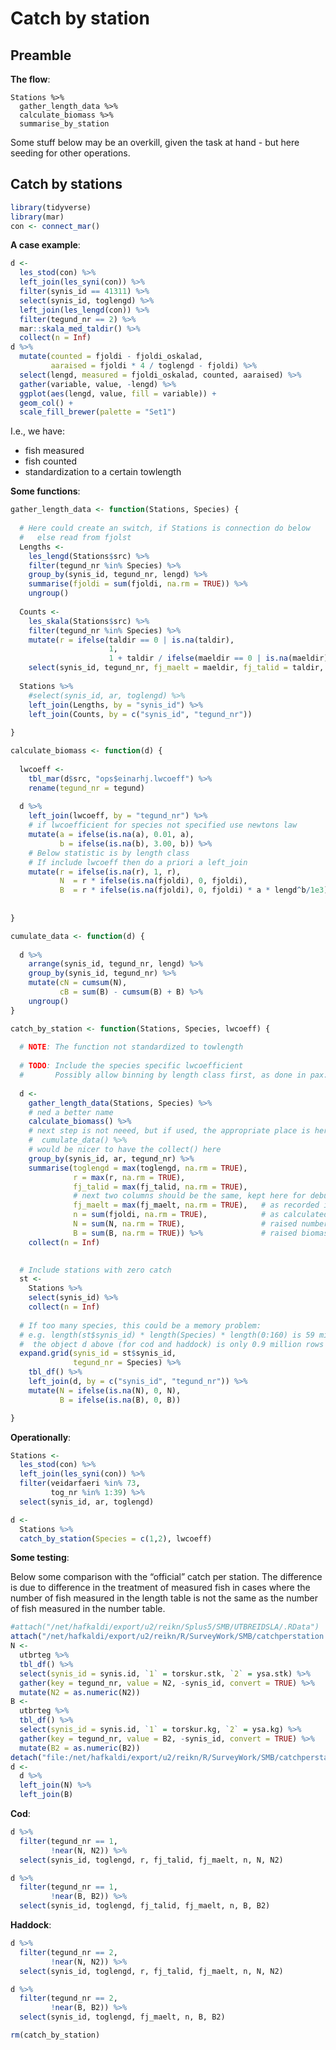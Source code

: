 # Catch by station

## Preamble

__The flow__:
```
Stations %>% 
  gather_length_data %>% 
  calculate_biomass %>% 
  summarise_by_station
```

Some stuff below may be an overkill, given the task at hand - but here seeding for other operations.

## Catch by stations

```r
library(tidyverse)
library(mar)
con <- connect_mar()
```


**A case example**:

```r
d <- 
  les_stod(con) %>% 
  left_join(les_syni(con)) %>% 
  filter(synis_id == 41311) %>% 
  select(synis_id, toglengd) %>% 
  left_join(les_lengd(con)) %>% 
  filter(tegund_nr == 2) %>% 
  mar::skala_med_taldir() %>% 
  collect(n = Inf)
d %>% 
  mutate(counted = fjoldi - fjoldi_oskalad,
         aaraised = fjoldi * 4 / toglengd - fjoldi) %>% 
  select(lengd, measured = fjoldi_oskalad, counted, aaraised) %>% 
  gather(variable, value, -lengd) %>% 
  ggplot(aes(lengd, value, fill = variable)) +
  geom_col() +
  scale_fill_brewer(palette = "Set1")
```

I.e., we have:

* fish measured
* fish counted
* standardization to a certain towlength

__Some functions__:

```r
gather_length_data <- function(Stations, Species) {
  
  # Here could create an switch, if Stations is connection do below
  #   else read from fjolst
  Lengths <- 
    les_lengd(Stations$src) %>% 
    filter(tegund_nr %in% Species) %>% 
    group_by(synis_id, tegund_nr, lengd) %>% 
    summarise(fjoldi = sum(fjoldi, na.rm = TRUE)) %>% 
    ungroup()
  
  Counts <-
    les_skala(Stations$src) %>% 
    filter(tegund_nr %in% Species) %>% 
    mutate(r = ifelse(taldir == 0 | is.na(taldir),
                      1,
                      1 + taldir / ifelse(maeldir == 0 | is.na(maeldir), 1, maeldir))) %>% 
    select(synis_id, tegund_nr, fj_maelt = maeldir, fj_talid = taldir, r)
  
  Stations %>% 
    #select(synis_id, ar, toglengd) %>% 
    left_join(Lengths, by = "synis_id") %>% 
    left_join(Counts, by = c("synis_id", "tegund_nr"))
  
}

calculate_biomass <- function(d) {
  
  lwcoeff <- 
    tbl_mar(d$src, "ops$einarhj.lwcoeff") %>% 
    rename(tegund_nr = tegund)
    
  d %>% 
    left_join(lwcoeff, by = "tegund_nr") %>% 
    # if lwcoefficient for species not specified use newtons law
    mutate(a = ifelse(is.na(a), 0.01, a),
           b = ifelse(is.na(b), 3.00, b)) %>% 
    # Below statistic is by length class
    # If include lwcoeff then do a priori a left_join
    mutate(r = ifelse(is.na(r), 1, r),
           N  = r * ifelse(is.na(fjoldi), 0, fjoldi),
           B  = r * ifelse(is.na(fjoldi), 0, fjoldi) * a * lengd^b/1e3)
    
  
}

cumulate_data <- function(d) {
  
  d %>% 
    arrange(synis_id, tegund_nr, lengd) %>% 
    group_by(synis_id, tegund_nr) %>% 
    mutate(cN = cumsum(N),
           cB = sum(B) - cumsum(B) + B) %>% 
    ungroup()
}

catch_by_station <- function(Stations, Species, lwcoeff) {
  
  # NOTE: The function not standardized to towlength
  
  # TODO: Include the species specific lwcoefficient
  #       Possibly allow binning by length class first, as done in pax::make_ldist_by_station
  
  d <- 
    gather_length_data(Stations, Species) %>% 
    # ned a better name
    calculate_biomass() %>% 
    # next step is not neeed, but if used, the appropriate place is here
    #  cumulate_data() %>% 
    # would be nicer to have the collect() here 
    group_by(synis_id, ar, tegund_nr) %>% 
    summarise(toglengd = max(toglengd, na.rm = TRUE),
              r = max(r, na.rm = TRUE),
              fj_talid = max(fj_talid, na.rm = TRUE),
              # next two columns should be the same, kept here for debugging
              fj_maelt = max(fj_maelt, na.rm = TRUE),   # as recorded in fiskar.numer
              n = sum(fjoldi, na.rm = TRUE),            # as calculated in fiskar.lengdir
              N = sum(N, na.rm = TRUE),                 # raised numbers
              B = sum(B, na.rm = TRUE)) %>%             # raised biomass
    collect(n = Inf)

  
  # Include stations with zero catch
  st <- 
    Stations %>% 
    select(synis_id) %>% 
    collect(n = Inf)
  
  # If too many species, this could be a memory problem:
  # e.g. length(st$synis_id) * length(Species) * length(0:160) is 59 million rows!
  #  the object d above (for cod and haddock) is only 0.9 million rows
  expand.grid(synis_id = st$synis_id,
              tegund_nr = Species) %>% 
    tbl_df() %>% 
    left_join(d, by = c("synis_id", "tegund_nr")) %>% 
    mutate(N = ifelse(is.na(N), 0, N),
           B = ifelse(is.na(B), 0, B))

}
```

__Operationally__:

```r
Stations <-
  les_stod(con) %>%
  left_join(les_syni(con)) %>% 
  filter(veidarfaeri %in% 73,
         tog_nr %in% 1:39) %>% 
  select(synis_id, ar, toglengd)

d <- 
  Stations %>% 
  catch_by_station(Species = c(1,2), lwcoeff)
```

__Some testing__:

Below some comparison with the "official" catch per station. The difference is due to difference in the treatment of measured fish in cases where the number of fish measured in the length table is not the same as the number of fish measured in the number table.

```r
#attach("/net/hafkaldi/export/u2/reikn/Splus5/SMB/UTBREIDSLA/.RData")
attach("/net/hafkaldi/export/u2/reikn/R/SurveyWork/SMB/catchperstation.rdata")
N <- 
  utbrteg %>% 
  tbl_df() %>% 
  select(synis_id = synis.id, `1` = torskur.stk, `2` = ysa.stk) %>% 
  gather(key = tegund_nr, value = N2, -synis_id, convert = TRUE) %>% 
  mutate(N2 = as.numeric(N2))
B <- 
  utbrteg %>% 
  tbl_df() %>% 
  select(synis_id = synis.id, `1` = torskur.kg, `2` = ysa.kg) %>% 
  gather(key = tegund_nr, value = B2, -synis_id, convert = TRUE) %>% 
  mutate(B2 = as.numeric(B2))
detach("file:/net/hafkaldi/export/u2/reikn/R/SurveyWork/SMB/catchperstation.rdata")
d <- 
  d %>% 
  left_join(N) %>% 
  left_join(B)
```

__Cod__:
```r
d %>%
  filter(tegund_nr == 1,
         !near(N, N2)) %>% 
  select(synis_id, toglengd, r, fj_talid, fj_maelt, n, N, N2)
```

```r
d %>% 
  filter(tegund_nr == 1,
         !near(B, B2)) %>% 
  select(synis_id, toglengd, fj_talid, fj_maelt, n, B, B2)
```

__Haddock__:
```r
d %>%
  filter(tegund_nr == 2,
         !near(N, N2)) %>% 
  select(synis_id, toglengd, r, fj_talid, fj_maelt, n, N, N2)
```

```r
d %>% 
  filter(tegund_nr == 2,
         !near(B, B2)) %>% 
  select(synis_id, toglengd, fj_maelt, n, B, B2)
```

```r
rm(catch_by_station)
```

